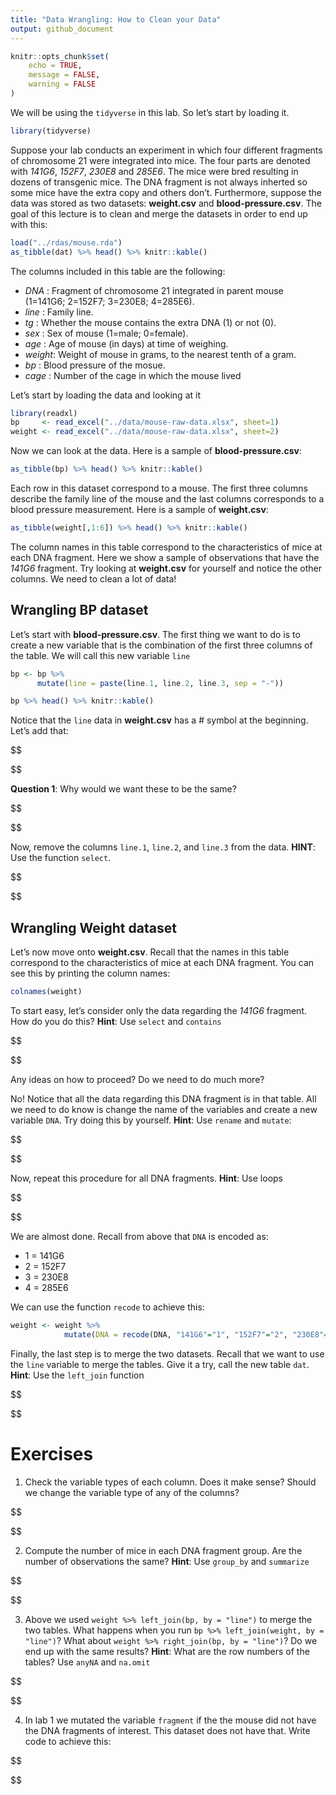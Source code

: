 ```yaml
---
title: "Data Wrangling: How to Clean your Data"
output: github_document
---
```


```r
knitr::opts_chunk$set(
	echo = TRUE,
	message = FALSE,
	warning = FALSE
)
```

We will be using the `tidyverse` in this lab. So let's start by loading it.

```r
library(tidyverse)
```

Suppose your lab conducts an experiment in which four different fragments of chromosome 21 were integrated into mice. The four parts are denoted with _141G6_, _152F7_, _230E8_ and _285E6_. The mice were bred resulting in dozens of  transgenic mice. The DNA fragment is not always inherted so some mice have the extra copy and others don't. Furthermore, suppose the data was stored as two datasets: **weight.csv** and **blood-pressure.csv**. The goal of this lecture is to clean and merge the datasets in order to end up with this:

```r
load("../rdas/mouse.rda")
as_tibble(dat) %>% head() %>% knitr::kable()
```

The columns included in this table are the following:

  - _DNA_   : Fragment of chromosome 21 integrated in parent mouse (1=141G6; 2=152F7; 3=230E8; 4=285E6).
  - _line_  : Family line.
  - _tg_    : Whether the mouse contains the extra DNA (1) or not (0).
  - _sex_   :  Sex of mouse (1=male; 0=female).
  - _age_   : Age of mouse (in days) at time of weighing.
  - _weight_: Weight of mouse in grams, to the nearest tenth of a gram.
  - _bp_    : Blood pressure of the mosue.
  - _cage_  : Number of the cage in which the mouse lived

Let's start by loading the data and looking at it

```r
library(readxl)
bp     <- read_excel("../data/mouse-raw-data.xlsx", sheet=1)
weight <- read_excel("../data/mouse-raw-data.xlsx", sheet=2) 
```

Now we can look at the data. Here is a sample of **blood-pressure.csv**:

```r
as_tibble(bp) %>% head() %>% knitr::kable()
```

Each row in this dataset correspond to a mouse. The first three columns describe the family line of the mouse and the last columns corresponds to a blood pressure measurement. Here is a sample of **weight.csv**:

```r
as_tibble(weight[,1:6]) %>% head() %>% knitr::kable()
```

The column names in this table correspond to the characteristics of mice at each DNA fragment. Here we show a sample of observations that have the _141G6_ fragment. Try looking at **weight.csv** for yourself and notice the other columns. We need to clean a lot of data! 

## Wrangling BP dataset

Let's start with **blood-pressure.csv**. The first thing we want to do is to create a new variable that is the combination of the first three columns of the table. We will call this new variable `line`

```r
bp <- bp %>%
      mutate(line = paste(line.1, line.2, line.3, sep = "-"))
```

```r
bp %>% head() %>% knitr::kable()
```

Notice that the `line` data in **weight.csv** has a # symbol at the beginning. Let's add that:

$$



$$

**Question 1**: Why would we want these to be the same? 

$$



$$

Now, remove the columns `line.1`, `line.2`, and `line.3` from the data. **HINT**: Use the function `select`.

$$



$$

## Wrangling Weight dataset

Let's now move onto **weight.csv**. Recall that the names in this table correspond to the characteristics of mice at each DNA fragment. You can see this by printing the column names:

```r
colnames(weight)
```

To start easy, let's consider only the data regarding the _141G6_ fragment. How do you do this? **Hint**: Use `select` and `contains`

$$



$$

Any ideas on how to proceed? Do we need to do much more? 

No! Notice that all the data regarding this DNA fragment is in that table. All we need to do know is change the name of the variables and create a new variable `DNA`. Try doing this by yourself. **Hint**: Use `rename` and `mutate`:

$$



$$

Now, repeat this procedure for all DNA fragments. **Hint**: Use loops

$$



$$

We are almost done. Recall from above that `DNA` is encoded as: 
 
 - 1 = 141G6
 - 2 = 152F7
 - 3 = 230E8
 - 4 = 285E6

We can use the function `recode` to achieve this:

```r
weight <- weight %>%
            mutate(DNA = recode(DNA, "141G6"="1", "152F7"="2", "230E8"="3", "285E6"="4"))
```

Finally, the last step is to merge the two datasets. Recall that we want to use the `line` variable to merge the tables. Give it a try, call the new table `dat`. **Hint**: Use the `left_join` function 

$$



$$

# Exercises 

1. Check the variable types of each column. Does it make sense? Should we change the variable type of any of the columns?

$$



$$

2. Compute the number of mice in each DNA fragment group. Are the number of observations the same? **Hint**: Use `group_by` and `summarize`

$$



$$

3. Above we used `weight %>% left_join(bp, by = "line")` to merge the two tables. What happens when you run `bp %>% left_join(weight, by = "line")`? What about `weight %>% right_join(bp, by = "line")`? Do we end up with the same results? **Hint**: What are the row numbers of the tables? Use `anyNA` and `na.omit`

$$



$$

4. In lab 1 we mutated the variable `fragment` if the the mouse did not have the DNA fragments of interest. This dataset does not have that. Write code to achieve this:

$$



$$
